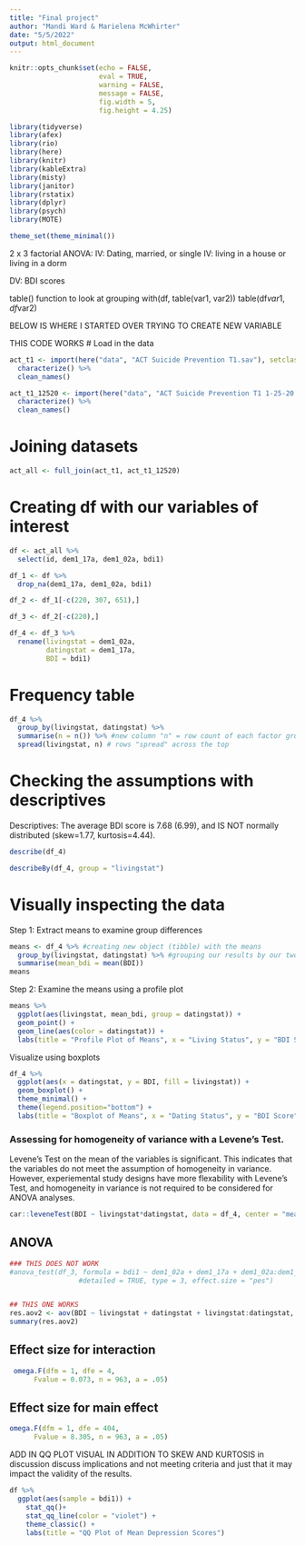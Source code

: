 ```yaml
---
title: "Final project"
author: "Mandi Ward & Marielena McWhirter"
date: "5/5/2022"
output: html_document
---
```


```r
knitr::opts_chunk$set(echo = FALSE, 
                      eval = TRUE, 
                      warning = FALSE, 
                      message = FALSE,
                      fig.width = 5,
                      fig.height = 4.25)

library(tidyverse)
library(afex)
library(rio)
library(here)
library(knitr)
library(kableExtra)
library(misty)
library(janitor)
library(rstatix)
library(dplyr)
library(psych)
library(MOTE)

theme_set(theme_minimal())
```

2 x 3 factorial ANOVA:
IV: Dating, married, or single
IV: living in a house or living in a dorm

DV: BDI scores

table() function to look at grouping 
with(df, table(var1, var2))
table(df$var1, df$var2)


BELOW IS WHERE I STARTED OVER TRYING TO CREATE NEW VARIABLE


THIS CODE WORKS
# Load in the data
```r
act_t1 <- import(here("data", "ACT Suicide Prevention T1.sav"), setclass = "tbl_df") %>% 
  characterize() %>% 
  clean_names()

act_t1_12520 <- import(here("data", "ACT Suicide Prevention T1 1-25-20.sav"), setclass = "tbl_df") %>% 
  characterize() %>% 
  clean_names()
```

# Joining datasets
```r
act_all <- full_join(act_t1, act_t1_12520)
```

# Creating df with our variables of interest
```r

df <- act_all %>% 
  select(id, dem1_17a, dem1_02a, bdi1)

df_1 <- df %>% 
  drop_na(dem1_17a, dem1_02a, bdi1)

df_2 <- df_1[-c(220, 307, 651),]

df_3 <- df_2[-c(220),]

df_4 <- df_3 %>% 
  rename(livingstat = dem1_02a,
         datingstat = dem1_17a,
         BDI = bdi1)
```

# Frequency table 
```r
df_4 %>% 
  group_by(livingstat, datingstat) %>% 
  summarise(n = n()) %>% #new column "n" = row count of each factor grouping
  spread(livingstat, n) # rows "spread" across the top
```

# Checking the assumptions with descriptives
Descriptives:
  The average BDI score is 7.68 (6.99), and IS NOT normally distributed (skew=1.77, kurtosis=4.44).
```r
describe(df_4)

describeBy(df_4, group = "livingstat")
```

# Visually inspecting the data 
  Step 1: Extract means to examine group differences
```r
means <- df_4 %>% #creating new object (tibble) with the means
  group_by(livingstat, datingstat) %>% #grouping our results by our two independent variables, 'country' within levels of 'sen2'
  summarise(mean_bdi = mean(BDI))
means
```

Step 2: Examine the means using a profile plot
```r
means %>% 
  ggplot(aes(livingstat, mean_bdi, group = datingstat)) +
  geom_point() +
  geom_line(aes(color = datingstat)) +
  labs(title = "Profile Plot of Means", x = "Living Status", y = "BDI Score", fill = "Dating Status")
```

 Visualize using boxplots
```r
df_4 %>% 
  ggplot(aes(x = datingstat, y = BDI, fill = livingstat)) +
  geom_boxplot() +
  theme_minimal() +
  theme(legend.position="bottom") +
  labs(title = "Boxplot of Means", x = "Dating Status", y = "BDI Score", fill = "Living Status")

```
 
### Assessing for homogeneity of variance with a Levene's Test.
  Levene's Test on the mean of the variables is significant. This indicates that the variables do not meet the assumption of homogeneity in variance. However, experiemental study designs have more flexability with Levene's Test, and homogeneity in variance is not required to be considered for ANOVA analyses.
```r
car::leveneTest(BDI ~ livingstat*datingstat, data = df_4, center = "mean")
```

## ANOVA 
```r
### THIS DOES NOT WORK
#anova_test(df_3, formula = bdi1 ~ dem1_02a + dem1_17a + dem1_02a:dem1_17a, 
                 #detailed = TRUE, type = 3, effect.size = "pes")


## THIS ONE WORKS
res.aov2 <- aov(BDI ~ livingstat + datingstat + livingstat:datingstat, data = df_4)
summary(res.aov2)
```

## Effect size for interaction
```r
 omega.F(dfm = 1, dfe = 4,
      Fvalue = 0.073, n = 963, a = .05)
```

## Effect size for main effect
```r
omega.F(dfm = 1, dfe = 404,
      Fvalue = 8.305, n = 963, a = .05)
```

ADD IN QQ PLOT VISUAL IN ADDITION TO SKEW AND KURTOSIS 
in discussion discuss implications and not meeting criteria and just that it may impact the validity of the results.

```r
df %>% 
  ggplot(aes(sample = bdi1)) +
    stat_qq()+
    stat_qq_line(color = "violet") +
    theme_classic() +
    labs(title = "QQ Plot of Mean Depression Scores")
```


